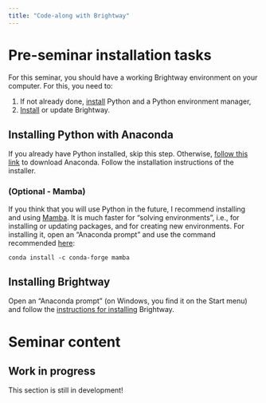```yaml
---
title: "Code-along with Brightway"
---
```


# Pre-seminar installation tasks

For this seminar, you should have a working Brightway environment on your computer. For this, you need to:

1.  If not already done, [install](seminar_brightway.qmd#installing-python-with-anaconda) Python and a Python environment manager,
2.  [Install](seminar_brightway.qmd#installing-brightway) or update Brightway.

## Installing Python with Anaconda

If you already have Python installed, skip this step. Otherwise, [follow this link](https://www.anaconda.com/download/) to download Anaconda. Follow the installation instructions of the installer.

### (Optional - Mamba)

If you think that you will use Python in the future, I recommend installing and using [Mamba](https://mamba.readthedocs.io/en/latest/index.html). It is much faster for "solving environments", i.e., for installing or updating packages, and for creating new environments. For installing it, open an "Anaconda prompt" and use the command recommended [here](https://anaconda.org/conda-forge/mamba):

```         
conda install -c conda-forge mamba
```

## Installing Brightway

Open an "Anaconda prompt" (on Windows, you find it on the Start menu) and follow the [instructions for installing](https://docs.brightway.dev/en/latest/content/installation/installation.html#) Brightway.

# Seminar content

::: callout-caution
## Work in progress

This section is still in development!
:::

